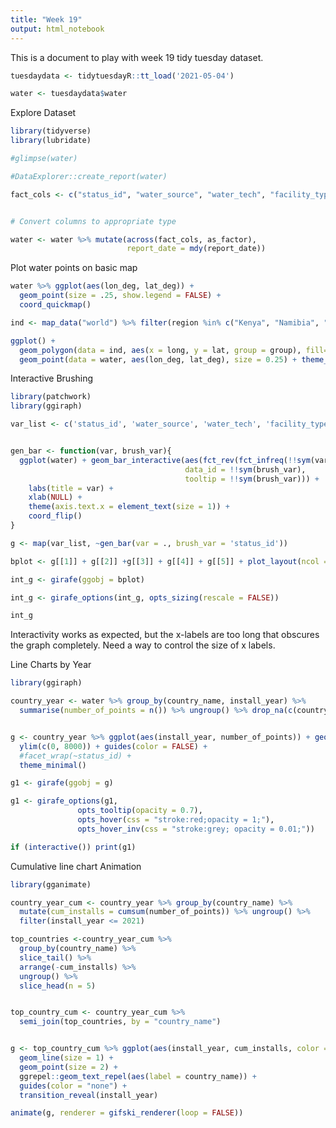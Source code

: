 ```yaml
---
title: "Week 19"
output: html_notebook
---
```


This is a document to play with week 19 tidy tuesday dataset.

```r

tuesdaydata <- tidytuesdayR::tt_load('2021-05-04')

water <- tuesdaydata$water

```

Explore Dataset

```r

library(tidyverse)
library(lubridate)

#glimpse(water)

#DataExplorer::create_report(water)

fact_cols <- c("status_id", "water_source", "water_tech", "facility_type", "country_name")


# Convert columns to appropriate type

water <- water %>% mutate(across(fact_cols, as_factor), 
                          report_date = mdy(report_date))

```


Plot water points on basic map

```r

water %>% ggplot(aes(lon_deg, lat_deg)) + 
  geom_point(size = .25, show.legend = FALSE) +
  coord_quickmap()

ind <- map_data("world") %>% filter(region %in% c("Kenya", "Namibia", "South Africa", "Egypt"))

ggplot() +
  geom_polygon(data = ind, aes(x = long, y = lat, group = group), fill="lightgray", colour = "white") + 
  geom_point(data = water, aes(lon_deg, lat_deg), size = 0.25) + theme_bw()

```


Interactive Brushing

```r

library(patchwork)
library(ggiraph)

var_list <- c('status_id', 'water_source', 'water_tech', 'facility_type', 'country_name')


gen_bar <- function(var, brush_var){
  ggplot(water) + geom_bar_interactive(aes(fct_rev(fct_infreq(!!sym(var))), 
                                       data_id = !!sym(brush_var),
                                       tooltip = !!sym(brush_var))) +
    labs(title = var) +
    xlab(NULL) +
    theme(axis.text.x = element_text(size = 1)) +
    coord_flip()
}

g <- map(var_list, ~gen_bar(var = ., brush_var = 'status_id'))

bplot <- g[[1]] + g[[2]] +g[[3]] + g[[4]] + g[[5]] + plot_layout(ncol = 2)

int_g <- girafe(ggobj = bplot)

int_g <- girafe_options(int_g, opts_sizing(rescale = FALSE))

int_g

```

Interactivity works as expected, but the x-labels are too long that obscures the graph completely. Need a way to control the size of x labels.



Line Charts by Year

```r

library(ggiraph)

country_year <- water %>% group_by(country_name, install_year) %>% 
  summarise(number_of_points = n()) %>% ungroup() %>% drop_na(c(country_name, install_year))


g <- country_year %>% ggplot(aes(install_year, number_of_points)) + geom_line_interactive(aes(tooltip = country_name, color = country_name, data_id = country_name)) + 
  ylim(c(0, 8000)) + guides(color = FALSE) + 
  #facet_wrap(~status_id) +
  theme_minimal()

g1 <- girafe(ggobj = g)

g1 <- girafe_options(g1, 
               opts_tooltip(opacity = 0.7),
               opts_hover(css = "stroke:red;opacity = 1;"),
               opts_hover_inv(css = "stroke:grey; opacity = 0.01;"))

if (interactive()) print(g1)

```



Cumulative line chart Animation

```r

library(gganimate)

country_year_cum <- country_year %>% group_by(country_name) %>% 
  mutate(cum_installs = cumsum(number_of_points)) %>% ungroup() %>% 
  filter(install_year <= 2021)

top_countries <-country_year_cum %>% 
  group_by(country_name) %>% 
  slice_tail() %>% 
  arrange(-cum_installs) %>% 
  ungroup() %>% 
  slice_head(n = 5)


top_country_cum <- country_year_cum %>% 
  semi_join(top_countries, by = "country_name") 


g <- top_country_cum %>% ggplot(aes(install_year, cum_installs, color = country_name)) + 
  geom_line(size = 1) +
  geom_point(size = 2) + 
  ggrepel::geom_text_repel(aes(label = country_name)) +
  guides(color = "none") +
  transition_reveal(install_year)

animate(g, renderer = gifski_renderer(loop = FALSE))


```

